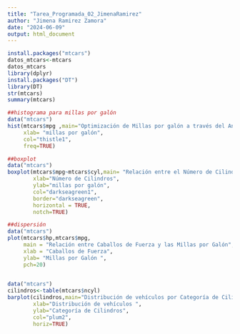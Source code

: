 ```yaml
---
title: "Tarea_Programada_02_JimenaRamirez"
author: "Jimena Ramirez Zamora"
date: "2024-06-09"
output: html_document
---
```


```r
install.packages("mtcars")
datos_mtcars<-mtcars
datos_mtcars
library(dplyr)
install.packages("DT")
library(DT)
str(mtcars)
summary(mtcars)

```
```r
##histograma para millas por galón
data("mtcars")
hist(mtcars$mpg ,main="Optimización de Millas por galón a través del Análisis de Datos",
     xlab= "millas por galón",
     col="thistle1",
     freq=TRUE)
```

```r
##boxplot
data("mtcars")
boxplot(mtcars$mpg~mtcars$cyl,main= "Relación entre el Número de Cilindros y las Millas por Galón",
        xlab="Número de Cilindros",
        ylab="millas por galón",
        col="darkseagreen1",
        border="darkseagreen",
        horizontal = TRUE,
        notch=TRUE)
```

```r
##dispersión
data("mtcars")
plot(mtcars$hp,mtcars$mpg,
     main = "Relación entre Caballos de Fuerza y las Millas por Galón",
     xlab = "Caballos de Fuerza",
     ylab= "Millas por Galón ",
     pch=20)
       
```

```r
data("mtcars")
cilindros<-table(mtcars$ncyl)
barplot(cilindros,main="Distribución de vehículos por Categoría de Cilindros",
        xlab="Distribución de vehículos ",
        ylab="Categoría de Cilindros",
        col="plum2",
        horiz=TRUE)

```

